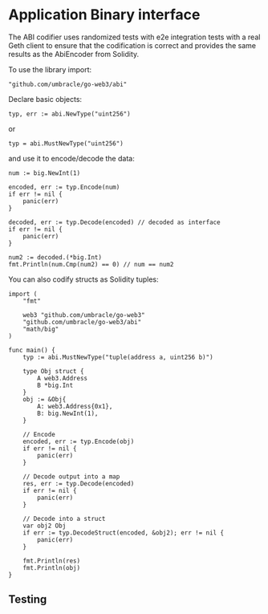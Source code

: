 
# Application Binary interface

The ABI codifier uses randomized tests with e2e integration tests with a real Geth client to ensure that the codification is correct and provides the same results as the AbiEncoder from Solidity. 

To use the library import:

```
"github.com/umbracle/go-web3/abi"
```

Declare basic objects:

```golang
typ, err := abi.NewType("uint256")
```

or 

```golang
typ = abi.MustNewType("uint256")
```

and use it to encode/decode the data:

```golang
num := big.NewInt(1)

encoded, err := typ.Encode(num)
if err != nil {
    panic(err)
}

decoded, err := typ.Decode(encoded) // decoded as interface
if err != nil {
    panic(err)
}

num2 := decoded.(*big.Int)
fmt.Println(num.Cmp(num2) == 0) // num == num2
```

You can also codify structs as Solidity tuples:

```golang
import (
	"fmt"
    
	web3 "github.com/umbracle/go-web3"
	"github.com/umbracle/go-web3/abi"
	"math/big"
)

func main() {
	typ := abi.MustNewType("tuple(address a, uint256 b)")

	type Obj struct {
		A web3.Address
		B *big.Int
	}
	obj := &Obj{
		A: web3.Address{0x1},
		B: big.NewInt(1),
	}

	// Encode
	encoded, err := typ.Encode(obj)
	if err != nil {
		panic(err)
	}

	// Decode output into a map
	res, err := typ.Decode(encoded)
	if err != nil {
		panic(err)
	}

	// Decode into a struct
	var obj2 Obj
	if err := typ.DecodeStruct(encoded, &obj2); err != nil {
		panic(err)
	}

	fmt.Println(res)
	fmt.Println(obj)
}
```

## Testing

